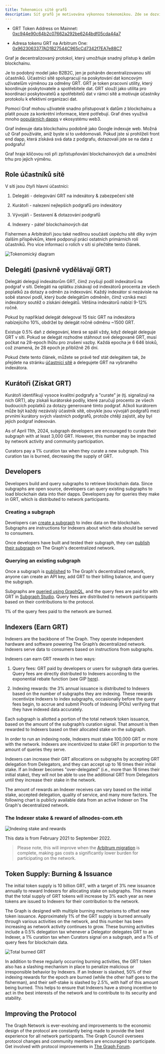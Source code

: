 ```yaml
---
title: Tokenomics sítě grafů
description: Síť grafů je motivována výkonnou tokenomikou. Zde se dozvíte, jak funguje GRT, nativní token pracovní užitečnost grafu.
---
```


- GRT Token Address on Mainnet: [0xc944e90c64b2c07662a292be6244bdf05cda44a7](https://etherscan.io/token/0xc944e90c64b2c07662a292be6244bdf05cda44a7)

- Adresa tokenu GRT na Arbitrum One: [0x9623063377AD1B27544C965cCd7342f7EA7e88C7](https://arbiscan.io/token/0x9623063377ad1b27544c965ccd7342f7ea7e88c7)

Graf je decentralizovaný protokol, který umožňuje snadný přístup k datům blockchainu.

Je to podobný model jako B2B2C, jen je poháněn decentralizovanou sítí účastníků. Účastníci sítě spolupracují na poskytování dat koncovým uživatelům výměnou za odměny GRT. GRT je token pracovní utility, který koordinuje poskytovatele a spotřebitele dat. GRT slouží jako utilita pro koordinaci poskytovatelů a spotřebitelů dat v rámci sítě a motivuje účastníky protokolu k efektivní organizaci dat.

Pomocí Graf mohou uživatelé snadno přistupovat k datům z blockchainu a platit pouze za konkrétní informace, které potřebují. Graf dnes využívá mnoho [populárních dapps](https://thegraph.com/explorer) v ekosystému web3.

Graf indexuje data blockchainu podobně jako Google indexuje web. Možná už Graf používáte, aniž byste si to uvědomovali. Pokud jste si prohlíželi front end dapp, která získává svá data z podgrafu, dotazovali jste se na data z podgrafu!

Graf hraje klíčovou roli při zpřístupňování blockchainových dat a umožnění trhu pro jejich výměnu.

## Role účastníků sítě

V síti jsou čtyři hlavní účastníci:

1.  Delegáti - delegování GRT na indexátory & zabezpečení sítě

2.  Kurátoři - nalezení nejlepších podgrafů pro indexátory

3.  Vývojáři - Sestavení & dotazování podgrafů

4.  Indexery - páteř blockchainových dat

Fishermen a Arbitrátoři jsou také nedílnou součástí úspěchu sítě díky svým dalším příspěvkům, které podporují práci ostatních primárních rolí účastníků. Pro více informací o rolích v síti si přečtěte tento článek.

![Tokenomický diagram](/img/updated-tokenomics-image.png)

## Delegáti (pasivně vydělávají GRT)

Delegáti delegují indexátorům GRT, čímž zvyšují podíl indexátorů na podgraf v síti. Delegáti na oplátku získávají od indexátorů procenta ze všech poplatků za dotazy a odměn za indexování. Každý indexátor si nezávisle na sobě stanoví podíl, který bude delegátům odměněn, čímž vzniká mezi indexátory soutěž o získání delegátů. Většina indexátorů nabízí 9-12% ročně.

Pokud by například delegát delegoval 15 tisíc GRT na indexátora nabízejícího 10%, obdržel by delegát ročně odměnu ~1500 GRT.

Existuje 0.5% daň z delegování, která se spálí vždy, když delegát deleguje GRT v síti. Pokud se delegát rozhodne stáhnout své delegované GRT, musí počkat na 28-epoch lhůtu pro zrušení vazby. Každá epocha je 6 646 bloků, což znamená, že 28 epoch je přibližně 26 dní.

Pokud čtete tento článek, můžete se právě teď stát delegátem tak, že přejdete na stránku [účastníci sítě](https://thegraph.com/explorer/participants/indexers) a delegujete GRT na vybraného indexátora.

## Kurátoři (Získat GRT)

Kurátoři identifikují vysoce kvalitní podgrafy a "curate" je (tj. signalizují na nich GRT), aby získali kurátorské podíly, které zaručují procento ze všech budoucích poplatků za dotazy generované tímto podgraf. Ačkoli kurátorem může být každý nezávislý účastník sítě, obvykle jsou vývojáři podgrafů mezi prvními kurátory svých vlastních podgrafů, protože chtějí zajistit, aby byl jejich podgraf indexován.

As of April 11th, 2024, subgraph developers are encouraged to curate their subgraph with at least 3,000 GRT. However, this number may be impacted by network activity and community participation.

Curators pay a 1% curation tax when they curate a new subgraph. This curation tax is burned, decreasing the supply of GRT.

## Developers

Developers build and query subgraphs to retrieve blockchain data. Since subgraphs are open source, developers can query existing subgraphs to load blockchain data into their dapps. Developers pay for queries they make in GRT, which is distributed to network participants.

### Creating a subgraph

Developers can [create a subgraph](/developing/creating-a-subgraph/) to index data on the blockchain. Subgraphs are instructions for Indexers about which data should be served to consumers.

Once developers have built and tested their subgraph, they can [publish their subgraph](/publishing/publishing-a-subgraph/) on The Graph's decentralized network.

### Querying an existing subgraph

Once a subgraph is [published](https://thegraph.com/docs/en/publishing/publishing-a-subgraph/) to The Graph's decentralized network, anyone can create an API key, add GRT to their billing balance, and query the subgraph.

Subgraphs are [queried using GraphQL](/querying/querying-the-graph/), and the query fees are paid for with GRT in [Subgraph Studio](https://thegraph.com/studio/). Query fees are distributed to network participants based on their contributions to the protocol.

1% of the query fees paid to the network are burned.

## Indexers (Earn GRT)

Indexers are the backbone of The Graph. They operate independent hardware and software powering The Graph’s decentralized network. Indexers serve data to consumers based on instructions from subgraphs.

Indexers can earn GRT rewards in two ways:

1.  Query fees: GRT paid by developers or users for subgraph data queries. Query fees are directly distributed to Indexers according to the exponential rebate function (see GIP [here](https://forum.thegraph.com/t/gip-0051-exponential-query-fee-rebates-for-indexers/4162)).

2.  Indexing rewards: the 3% annual issuance is distributed to Indexers based on the number of subgraphs they are indexing. These rewards incentivize Indexers to index subgraphs, occasionally before the query fees begin, to accrue and submit Proofs of Indexing (POIs) verifying that they have indexed data accurately.

Each subgraph is allotted a portion of the total network token issuance, based on the amount of the subgraph’s curation signal. That amount is then rewarded to Indexers based on their allocated stake on the subgraph.

In order to run an indexing node, Indexers must stake 100,000 GRT or more with the network. Indexers are incentivized to stake GRT in proportion to the amount of queries they serve.

Indexers can increase their GRT allocations on subgraphs by accepting GRT delegation from Delegators, and they can accept up to 16 times their initial stake. If an Indexer becomes "over-delegated" (i.e., more than 16 times their initial stake), they will not be able to use the additional GRT from Delegators until they increase their stake in the network.

The amount of rewards an Indexer receives can vary based on the initial stake, accepted delegation, quality of service, and many more factors. The following chart is publicly available data from an active Indexer on The Graph's decentralized network.

### The Indexer stake & reward of allnodes-com.eth

![Indexing stake and rewards](/img/indexing-stake-and-income.png)

This data is from February 2021 to September 2022.

> Please note, this will improve when the [Arbitrum migration](https://forum.thegraph.com/t/gip-0037-the-graph-arbitrum-deployment-with-linear-rewards-minted-in-l2/3551) is complete, making gas costs a significantly lower burden for participating on the network.

## Token Supply: Burning & Issuance

The initial token supply is 10 billion GRT, with a target of 3% new issuance annually to reward Indexers for allocating stake on subgraphs. This means that the total supply of GRT tokens will increase by 3% each year as new tokens are issued to Indexers for their contribution to the network.

The Graph is designed with multiple burning mechanisms to offset new token issuance. Approximately 1% of the GRT supply is burned annually through various activities on the network, and this number has been increasing as network activity continues to grow. These burning activities include a 0.5% delegation tax whenever a Delegator delegates GRT to an Indexer, a 1% curation tax when Curators signal on a subgraph, and a 1% of query fees for blockchain data.

![Total burned GRT](/img/total-burned-grt.jpeg)

In addition to these regularly occurring burning activities, the GRT token also has a slashing mechanism in place to penalize malicious or irresponsible behavior by Indexers. If an Indexer is slashed, 50% of their indexing rewards for the epoch are burned (while the other half goes to the fisherman), and their self-stake is slashed by 2.5%, with half of this amount being burned. This helps to ensure that Indexers have a strong incentive to act in the best interests of the network and to contribute to its security and stability.

## Improving the Protocol

The Graph Network is ever-evolving and improvements to the economic design of the protocol are constantly being made to provide the best experience for all network participants. The Graph Council oversees protocol changes and community members are encouraged to participate. Get involved with protocol improvements in [The Graph Forum](https://forum.thegraph.com/).
